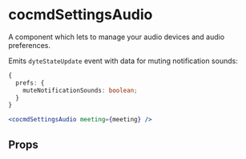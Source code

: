 # cocmdSettingsAudio

A component which lets to manage your audio devices and audio preferences.

Emits `dyteStateUpdate` event with data for muting notification sounds:

```ts
{
  prefs: {
    muteNotificationSounds: boolean;
  }
}
```

```jsx
<cocmdSettingsAudio meeting={meeting} />
```

## Props

<PropsTable of="dyte-settings-audio" />
